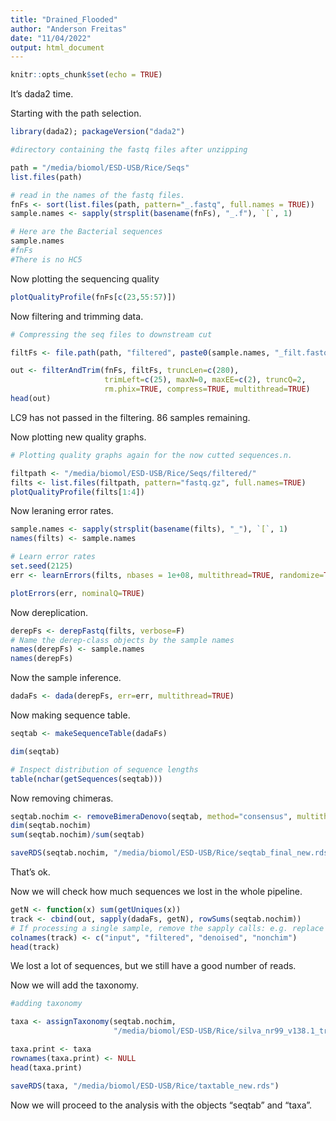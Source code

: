 ---
title: "Drained_Flooded"
author: "Anderson Freitas"
date: "11/04/2022"
output: html_document
---

```{r setup, include=FALSE}
knitr::opts_chunk$set(echo = TRUE)
```

It's dada2 time.

Starting with the path selection.

```{r}

library(dada2); packageVersion("dada2")

#directory containing the fastq files after unzipping

path = "/media/biomol/ESD-USB/Rice/Seqs"
list.files(path)

# read in the names of the fastq files.
fnFs <- sort(list.files(path, pattern="_.fastq", full.names = TRUE))
sample.names <- sapply(strsplit(basename(fnFs), "_.f"), `[`, 1)

# Here are the Bacterial sequences
sample.names
#fnFs
#There is no HC5

```

Now plotting the sequencing quality

```{r}

plotQualityProfile(fnFs[c(23,55:57)]) 

```

Now filtering and trimming data.

```{r}

# Compressing the seq files to downstream cut

filtFs <- file.path(path, "filtered", paste0(sample.names, "_filt.fastq.gz"))

out <- filterAndTrim(fnFs, filtFs, truncLen=c(280), 
                     trimLeft=c(25), maxN=0, maxEE=c(2), truncQ=2,
                     rm.phix=TRUE, compress=TRUE, multithread=TRUE)
head(out)

```
LC9 has not passed in the filtering. 86 samples remaining.

Now plotting new quality graphs.

```{r}

# Plotting quality graphs again for the now cutted sequences.n.

filtpath <- "/media/biomol/ESD-USB/Rice/Seqs/filtered/"
filts <- list.files(filtpath, pattern="fastq.gz", full.names=TRUE)
plotQualityProfile(filts[1:4])

```

Now leraning error rates.


```{r}

sample.names <- sapply(strsplit(basename(filts), "_"), `[`, 1)
names(filts) <- sample.names

# Learn error rates
set.seed(2125)
err <- learnErrors(filts, nbases = 1e+08, multithread=TRUE, randomize=TRUE)

plotErrors(err, nominalQ=TRUE)

```

Now dereplication.


```{r}

derepFs <- derepFastq(filts, verbose=F)
# Name the derep-class objects by the sample names
names(derepFs) <- sample.names
names(derepFs)

```
Now the sample inference.

```{r}

dadaFs <- dada(derepFs, err=err, multithread=TRUE)

```


Now making sequence table.

```{r}

seqtab <- makeSequenceTable(dadaFs)

dim(seqtab)

# Inspect distribution of sequence lengths
table(nchar(getSequences(seqtab)))

```

Now removing chimeras.

```{r}

seqtab.nochim <- removeBimeraDenovo(seqtab, method="consensus", multithread=TRUE, verbose=TRUE)
dim(seqtab.nochim)
sum(seqtab.nochim)/sum(seqtab)

saveRDS(seqtab.nochim, "/media/biomol/ESD-USB/Rice/seqtab_final_new.rds")

```
That's ok.

Now we will check how much sequences we lost in the whole pipeline.

```{r}

getN <- function(x) sum(getUniques(x))
track <- cbind(out, sapply(dadaFs, getN), rowSums(seqtab.nochim))
# If processing a single sample, remove the sapply calls: e.g. replace sapply(dadaFs, getN) with getN(dadaFs)
colnames(track) <- c("input", "filtered", "denoised", "nonchim")
head(track)

```

We lost a lot of sequences, but we still have a good number of reads.

Now we will add the taxonomy.

```{r}

#adding taxonomy

taxa <- assignTaxonomy(seqtab.nochim,
                       "/media/biomol/ESD-USB/Rice/silva_nr99_v138.1_train_set.fa.gz", multithread=TRUE, tryRC = TRUE)

taxa.print <- taxa
rownames(taxa.print) <- NULL
head(taxa.print)

saveRDS(taxa, "/media/biomol/ESD-USB/Rice/taxtable_new.rds")

```

Now we will proceed to the analysis with the objects "seqtab" and "taxa".






